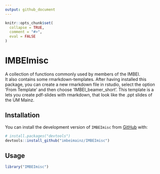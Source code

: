```yaml
---
output: github_document
---
```


<!-- README.md is generated from README.Rmd. Please edit that file -->

```r
knitr::opts_chunk$set(
  collapse = TRUE,
  comment = "#>",
  eval = FALSE
)
```

# IMBEImisc

<!-- badges: start -->
<!-- badges: end -->

A collection of functions commonly used by members of the IMBEI.  
It also contains some rmarkdown-templates. After having installed this package, 
you can create a new rmarkdown file in rstudio, select the option 'From Template' and then choose 'IMBEI_beamer_short'. 
This template is a lets you create pdf-slides with rmarkdown, that look like the .ppt slides of the UM Mainz.  

## Installation

You can install the development version of `IMBEImisc` from [GitHub](https://github.com/) with:

```r
# install.packages("devtools")
devtools::install_github("imbeimainz/IMBEImisc")
```

## Usage

```r
library("IMBEImisc")
```


